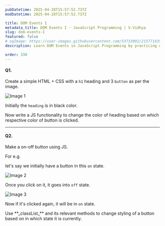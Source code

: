 ```yaml
---
pubDatetime: 2025-04-28T15:57:52.737Z
modDatetime: 2025-04-28T15:57:52.737Z

title: DOM Events I
metadata_title: DOM Events I - JavaScript Programming | V.Vidhya
slug: dom-events-I
featured: false
# ogImage: https://user-images.githubusercontent.com/53733092/215771435-25408246-2309-4f8b-a781-1f3d93bdf0ec.png
description: Learn DOM Events in JavaScript Programming by practicing exercises based on real-world scenarios with V.Vidhya.

order: 330
---
```



#### Q1.

Create a simple HTML + CSS with a `h1` heading and 3 `button` as per the image.

![Image 1](@/assets/images/courses/programming/webdev/js/exercises/dom-events-I/1.png)

Initially the `heading` is in black color.

Now write a JS functionality to change the color of heading based on which respective color of button is clicked.

---

#### Q2. 

Make a on-off button using JS.

For e.g. 

let's say we initially have a button in this `on` state.

![Image 2](@/assets/images/courses/programming/webdev/js/exercises/dom-events-I/2.png)

Once you click on it, it goes into `off` state.

![Image 3](@/assets/images/courses/programming/webdev/js/exercises/dom-events-I/3.png)

Now if it's clicked again, it will be in `on` state.

<Admonition variant="hint" title="hint">
    Use **_classList_** and its relevant methods to change styling of a button based on in which state it is currently.
</Admonition>
